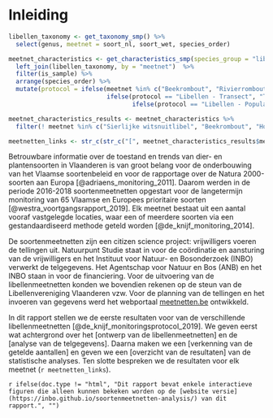 # Inleiding

```r

libellen_taxonomy <- get_taxonomy_smp() %>%
  select(genus, meetnet = soort_nl, soort_wet, species_order)

meetnet_characteristics <- get_characteristics_smp(species_group = "libellen") %>%
  left_join(libellen_taxonomy, by = "meetnet")  %>%
  filter(is_sample) %>%
  arrange(species_order) %>%
  mutate(protocol = ifelse(meetnet %in% c("Beekrombout", "Rivierrombout"), "Transecttelling Larvendhuidjes",
                           ifelse(protocol == "Libellen - Transect", "Transecttelling imago's",
                                  ifelse(protocol == "Libellen - Populatietelling per locatie", "Gebiedstelling imago's", NA))))

meetnet_characteristics_results <- meetnet_characteristics %>%
  filter(! meetnet %in% c("Sierlijke witsnuitlibel", "Beekrombout", "Hoogveenglanslibel"))

meetnetten_links <- str_c(str_c("[", meetnet_characteristics_results$meetnet, "]", collapse = ", "))

```


Betrouwbare informatie over de toestand en trends van dier- en plantensoorten in Vlaanderen is van
groot belang voor de onderbouwing van het Vlaamse soortenbeleid en voor de rapportage over de Natura 2000-soorten aan Europa [@adriaens_monitoring_2011]. Daarom werden in de periode 2016-2018 soortenmeetnetten opgestart voor de langetermijn monitoring van 65 Vlaamse en Europees prioritaire soorten [@westra_voortgangsrapport_2019]. Elk meetnet bestaat uit een aantal vooraf vastgelegde locaties, waar een of meerdere soorten via een gestandaardiseerd methode geteld worden [@de_knijf_monitoring_2014]. 

De soortenmeetnetten zijn een citizen science project: vrijwilligers voeren de tellingen uit. Natuurpunt Studie staat in voor de coördinatie en aansturing van de vrijwilligers en het Instituut voor Natuur- en Bosonderzoek (INBO) verwerkt de telgegevens. Het Agentschap voor Natuur en Bos (ANB) en het INBO staan in voor de financiering. Voor de uitvoering van de libellenmeetnetten konden we bovendien rekenen op de steun van de Libellenvereniging Vlaanderen vzw. Voor de planning van de tellingen en het invoeren van gegevens werd het webportaal [meetnetten.be](https://www.meetnetten.be) ontwikkeld. 

In dit rapport stellen we de eerste resultaten voor van de verschillende libellenmeetnetten [@de_knijf_monitoringsprotocol_2019]. We geven eerst wat achtergrond over het [ontwerp van de libellenmeetnetten] en de [analyse van de telgegevens]. Daarna maken we een [verkenning van de getelde aantallen] en geven we een [overzicht van de resultaten] van de statistische analyses. Ten slotte bespreken we de resultaten voor elk meetnet (`r meetnetten_links`).     

`r ifelse(doc.type != "html", "Dit rapport bevat enkele interactieve figuren die alleen kunnen bekeken worden op de [website versie](https://inbo.github.io/soortenmeetnetten-analysis/) van dit rapport.", "")`

